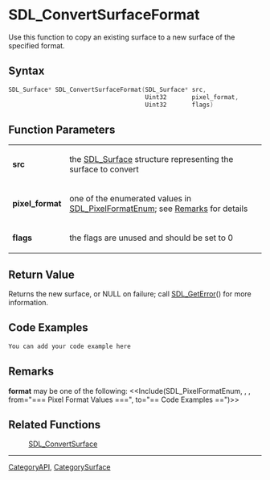 
= SDL_ConvertSurfaceFormat =
Use this function to copy an existing surface to a new surface of the specified format.


== Syntax ==
<syntaxhighlight lang='c++'>
SDL_Surface* SDL_ConvertSurfaceFormat(SDL_Surface* src,
                                      Uint32       pixel_format,
                                      Uint32       flags)
</syntaxhighlight>

== Function Parameters ==
{|
|'''src'''
|the [[SDL_Surface]] structure representing the surface to convert
|-
|'''pixel_format'''
|one of the enumerated values in [[SDL_PixelFormatEnum]]; see [[#format|Remarks]] for details
|-
|'''flags'''
|the flags are unused and should be set to 0
|}

== Return Value ==
Returns the new surface, or NULL on failure; call [[SDL_GetError]]() for more information.

== Code Examples ==
<syntaxhighlight lang='c++'>
You can add your code example here
</syntaxhighlight>

== Remarks ==
<span id="format"></span> '''format''' may be one of the following:
<<Include(SDL_PixelFormatEnum, , , from="=== Pixel Format Values ===", to="== Code Examples ==")>>

== Related Functions ==
:[[SDL_ConvertSurface]]

----
[[CategoryAPI]], [[CategorySurface]]
